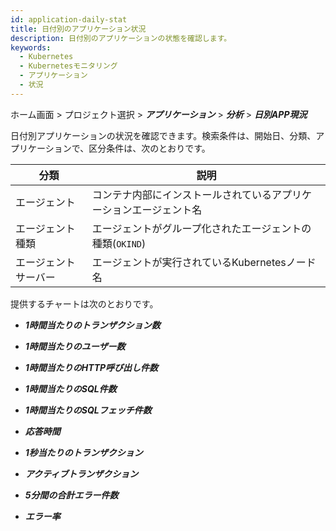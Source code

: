 ```yaml
---
id: application-daily-stat
title: 日付別のアプリケーション状況
description: 日付別のアプリケーションの状態を確認します。
keywords:
  - Kubernetes
  - Kubernetesモニタリング
  - アプリケーション
  - 状況
---
```


ホーム画面 > プロジェクト選択 > ***アプリケーション*** > ***分析*** > ***日別APP現況***

<ImgLang img='whatap_kubernetes_application_daily_app_stat_1.png' desc='日付別のアプリケーション' />

日付別アプリケーションの状況を確認できます。検索条件は、開始日、分類、アプリケーションで、区分条件は、次のとおりです。

| 分類          | 説明                                              |
| ----------- | ----------------------------------------------- |
| エージェント      | コンテナ内部にインストールされているアプリケーションエージェント名               |
| エージェント種類    | エージェントがグループ化されたエージェントの種類(`OKIND`)               |
| エージェントサーバー  | エージェントが実行されているKubernetesノード名                    |

提供するチャートは次のとおりです。

- ***1時間当たりのトランザクション数***

- ***1時間当たりのユーザー数***

- ***1時間当たりのHTTP呼び出し件数***

- ***1時間当たりのSQL件数***

- ***1時間当たりのSQLフェッチ件数***

- ***応答時間***

- ***1秒当たりのトランザクション***

- ***アクティブトランザクション***

- ***5分間の合計エラー件数***

- ***エラー率***
